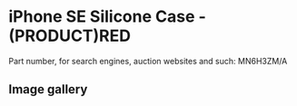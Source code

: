 # iPhone SE Silicone Case - (PRODUCT)RED

Part number, for search engines, auction websites and such: MN6H3ZM/A

## Image gallery

<div style={{ width: "768px" }}>
  <GalleryComponent
    images={[
      {
        original: "/everysource/MN6H3",
        thumbnail: "/everypreview/MN6H3",
      },
      {
        original: "/everysource/MN6H3_AV1",
        thumbnail: "/everypreview/MN6H3_AV1",
      },
      {
        original: "/everysource/MN6H3_AV2",
        thumbnail: "/everypreview/MN6H3_AV2",
      },
      {
        original: "/everysource/MN6H3_AV3",
        thumbnail: "/everypreview/MN6H3_AV3",
      },
      {
        original: "/everysource/MN6H3_AV4",
        thumbnail: "/everypreview/MN6H3_AV4",
      }
    ]}
  />
</div>